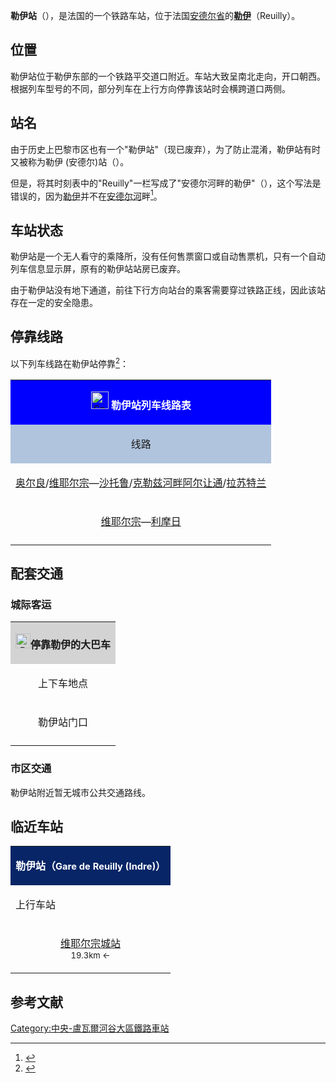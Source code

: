 {{Infobox station
| name          =[[File:Sncf-logo.svg|32x32px]]勒伊站<br>(<span style="font-size:small">勒伊 (安德尔)站</span>)<br>Gare de Reuilly (Indre)
| type          = [[法国铁路|法国铁路]]
| image = Gare de Reuilly (Indre).jpg
|image_caption = 勒伊站
| address       = {{FRA}}[[安德尔省|安德尔省]][[勒伊|勒伊]]
| latd          = 47
| latm          = 05
| lats          = 09
| latNS         = N
| longd         = 2
| longm         = 02
| longs         = 50
| longEW        = E
| operator = [[File:Sncf-logo.svg|32x32px]]
| coordinates_display = yes
| iso_region    = FR
| line          = 
* [[奥尔良－蒙托邦铁路|奥尔良－蒙托邦铁路]]（POLT的一部分）
| platform      = 2侧式站台
| tracks        = 2
| elevation = 116米
| opened        = 1852年
| rebuilt = 
| status = 使用中
| closed        = 
| passengers= 19,175人次<ref>{{Cite web|url=https://ressources.data.sncf.com/explore/dataset/frequentation-gares/?sort=voyageurs_2014&q=reuilly|title=Fréquentation en gares|accessdate=2016-11-05|author=SNCF|date=|language=法语|publisher=SNCF Open Data|archive-date=2018-01-05|archive-url=https://web.archive.org/web/20180105011554/https://ressources.data.sncf.com/explore/dataset/frequentation-gares/?sort=voyageurs_2014&q=reuilly|dead-url=no}}</ref>
| pass_year= 2016年
| station_type = 乘降所
| connections = 
*中央-卢瓦尔河谷城际客运
| route_map =
| map_locator   = 
| note =
}}

'''勒伊站'''（{{lang-fr|Gare de Reuilly}}），是法国的一个铁路车站，位于法国[[安德尔省|安德尔省]]的'''[[勒伊_(安德尔省)|勒伊]]'''（Reuilly）。

==位置==

勒伊站位于勒伊东部的一个铁路平交道口附近。车站大致呈南北走向，开口朝西。根据列车型号的不同，部分列车在上行方向停靠该站时会横跨道口两侧。

==站名==

由于历史上巴黎市区也有一个"勒伊站"（现已废弃），为了防止混淆，勒伊站有时又被称为勒伊 (安德尔)站（{{lang|fr|Reuilly (Indre)}}）。

但是，{{link-fr|利穆赞铁路局|TER Limousin}}将其时刻表中的"Reuilly"一栏写成了"安德尔河畔的勒伊"（{{lang|fr|Reuilly-sur-Indre}}），这个写法是错误的，因为[[勒伊|勒伊]]并不在[[安德尔河|安德尔河]]畔<ref>{{Cite web|url=http://cdn.ter.sncf.com/medias/PDF/limousin/FH_L1_%2013_12_2015_au_10_12_2016_tcm61-65994_tcm61-65956.pdf|title=巴黎—沙托鲁—利摩日列车时刻表|accessdate=2016-04-15|author=SNCF|date=|language=法语|publisher=TER Limousin|archive-url=https://web.archive.org/web/20160317015333/http://cdn.ter.sncf.com/medias/PDF/limousin/FH_L1_%2013_12_2015_au_10_12_2016_tcm61-65994_tcm61-65956.pdf|archive-date=2016-03-17|dead-url=yes}}</ref>。

==车站状态==

勒伊站是一个无人看守的乘降所，没有任何售票窗口或自动售票机，只有一个自动列车信息显示屏，原有的勒伊站站房已废弃。

由于勒伊站没有地下通道，前往下行方向站台的乘客需要穿过铁路正线，因此该站存在一定的安全隐患。

== 停靠线路 ==

{{动态列表|最后更新时间：2016年4月15日。本章节内容仅供参考，不排除临时性的变更。欢迎修正和补充}}

以下列车线路在勒伊站停靠<ref>{{Cite web|url=http://www.ter.sncf.com/centre-val-de-loire/gares/87597039/Reuilly%20(Indre)/pratique|title=勒伊站基本信息|accessdate=2016-04-15|author=SNCF|date=|language=法语|publisher=TER Centre-Val-de-Loire|archive-date=2019-03-28|archive-url=https://web.archive.org/web/20190328000543/https://www.ter.sncf.com/centre-val-de-loire/gares/87597039/Reuilly%20(Indre)/pratique|dead-url=no}}</ref>：

{| class="wikitable mw-collapsible" 
|colspan="5" style="background:#0000FF" align="center" |[[File:Sncf-logo.svg|28x28px]] <font color=#FFFFFF>'''勒伊站列车线路表'''</font>
|-
!style="background:#B0C4DE"| 线路
!style="background:#B0C4DE"|车种
!style="background:#B0C4DE"|上一站
!style="background:#B0C4DE"|下一站
!style="background:#B0C4DE"|大致运行频率{{noteTag|name=noteA}}
|-
|[[奥尔良站|奥尔良]]/[[维耶尔宗城站|维耶尔宗]]—[[沙托鲁站|沙托鲁]]/[[克勒兹河畔阿尔让通站|克勒兹河畔阿尔让通]]/[[拉苏特兰站|拉苏特兰]]
| rowspan="2" align="center" |'''[[法国大区列车|TER]]'''
|[[维耶尔宗城站|维耶尔宗]]
|[[圣利宰涅站|圣利宰涅]]/[[伊苏丹站|伊苏丹]]
|每天6趟左右
|-
|[[维耶尔宗城站|维耶尔宗]]—[[利摩日贝尼迪克坦站|利摩日]]
|[[维耶尔宗城站|维耶尔宗]]
|[[圣利宰涅站|圣利宰涅]]/[[伊苏丹站|伊苏丹]]
|每天2~3趟
|-
|colspan="5" style="background:#FFFFFF"|{{noteFoot|1=
{{noteTag|name=noteA|1=在本栏中，往返1次为"1趟"；除特别标明外，其数据仅工作日有效，周末及节假日列车数量可能会减少}}
}}
|}

==配套交通==

===城际客运===

{| class="wikitable mw-collapsible" 
|colspan="3" align="center" style="background:#D3D3D3" |[[File:BSicon_BUS.svg|24x24px]]'''停靠勒伊的大巴车'''
|-
!align="center" |上下车地点
!align="center" |运营单位
!align="center" |主要线路及目的地{{noteTag|name=noteA}}
|-
| rowspan="1" align="center" |勒伊站门口
|align="center" |[[法国国家铁路|SNCF]]<br>Car TER{{noteTag|name=noteB}}
|
* 1.3线{{noteTag|name=noteC}}：[[维耶尔宗|维耶尔宗]]、[[圣利宰涅|圣利宰涅]]、[[伊苏丹|伊苏丹]]
* ''当铁路线施工或罢工时，SNCF可能也会提供途径该线路沿途站点的大巴车''
|-
|colspan="3" style="background:#FFFFFF"|{{noteFoot|1=
{{noteTag|name=noteA|1=本栏不包括可以联程中转前往的目的地}}
{{noteTag|name=noteB|1=其车票可与SNCF的同线路车票通用}}
{{noteTag|name=noteC|1=周日及节假日停运}}
}}
|}

===市区交通===

勒伊站附近暂无城市公共交通路线。

==临近车站==

{|class="wikitable mw-collapsible" style="margin: 0 auto; text-align:center; width:42em;"
|colspan="3"  style="background:#082567" |<font color=#FFFFFF>'''勒伊站（<span style="font-size:11pt;">Gare de Reuilly (Indre)</span>）'''</font>
|-
!上行车站
!线路
!下行车站
|-
|align="center" |[[维耶尔宗城站|维耶尔宗城站]]<br><span style="font-size:small">19.3km ←</span>
|align="center" |'''POLT'''（[[奥尔良－蒙托邦铁路|奥尔良－蒙托邦铁路]]）
|align="center" |[[圣利泽尼站|圣利泽尼站]]<br><span style="font-size:small">→ 9.8km</span>
|}

== 参考文献 ==
{{Reflist}}

[[Category:中央-盧瓦爾河谷大區鐵路車站|Category:中央-盧瓦爾河谷大區鐵路車站]]
